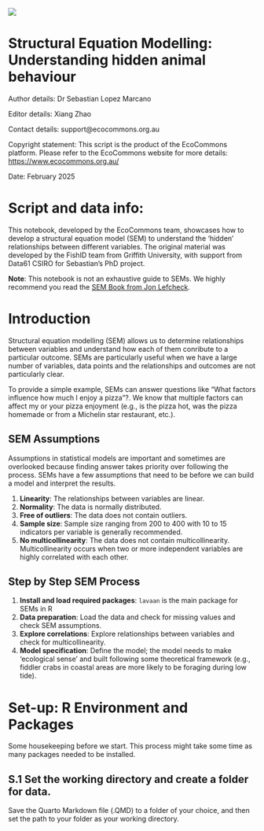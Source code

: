 ![](https://raw.githubusercontent.com/EcoCommons-Australia-2024-2026/ec-notebook_site/main/images/notebooks_banner_withframe.png)

# Structural Equation Modelling: Understanding hidden animal behaviour 

Author details: Dr Sebastian Lopez Marcano

Editor details: Xiang Zhao

Contact details: support\@ecocommons.org.au

Copyright statement: This script is the product of the EcoCommons platform. Please refer to the EcoCommons website for more details: <https://www.ecocommons.org.au/>

Date: February 2025

# Script and data info:

This notebook, developed by the EcoCommons team, showcases how to develop a structural equation model (SEM) to understand the 'hidden' relationships between different variables. The original material was developed by the FishID team from Griffith University, with support from Data61 CSIRO for Sebastian's PhD project. 

**Note**: This notebook is not an exhaustive guide to SEMs. We highly recommend you read the [SEM Book from Jon Lefcheck](https://jslefche.github.io/sem_book/). 

# Introduction
Structural equation modelling (SEM) allows us to determine relationships between variables and understand how each of them conribute to a particular outcome. SEMs are particularly useful when we have a large number of variables, data points and the relationships and outcomes are not particularly clear. 

To provide a simple example, SEMs can answer questions like "What factors influence how much I enjoy a pizza"?. We know that multiple factors can affect my or your pizza enjoyment (e.g., is the pizza hot, was the pizza homemade or from a Michelin star restaurant, etc.). 

## SEM Assumptions
Assumptions in statistical models are important and sometimes are overlooked because finding answer takes priority over following the process. SEMs have a few assumptions that need to be before we can build a model and interpret the results.

1. **Linearity**: The relationships between variables are linear. 
2. **Normality**: The data is normally distributed.
3. **Free of outliers**: The data does not contain outliers.
4. **Sample size**: Sample size ranging from 200 to 400 with 10 to 15 indicators per variable is generally recommended.
5. **No multicollinearity**: The data does not contain multicollinearity. Multicollinearity occurs when two or more independent variables are highly correlated with each other.

## Step by Step SEM Process
1. **Install and load required packages**: `lavaan` is the main package for SEMs in R
2. **Data preparation**: Load the data and check for missing values and check SEM assumptions.
3. **Explore correlations**: Explore relationships between variables and check for multicollinearity.
4. **Model specification**: Define the model; the model needs to make 'ecological sense' and built following some theoretical framework (e.g., fiddler crabs in coastal areas are more likely to be foraging during low tide). 

# Set-up: R Environment and Packages
Some housekeeping before we start. This process might take some time as many packages needed to be installed.

## S.1 Set the working directory and create a folder for data.
Save the Quarto Markdown file (.QMD) to a folder of your choice, and then set the path to your folder as your working directory.
